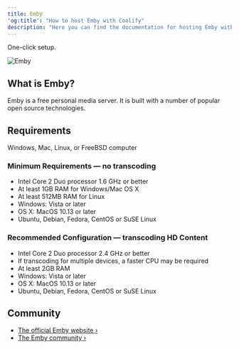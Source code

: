 ```yaml
---
title: Emby
'og:title': "How to host Emby with Coolify"
description: "Here you can find the documentation for hosting Emby with Coolify."
---
```


<Check>One-click setup.</Check>

![Emby](https://emby.media/support/images/logo.png)

## What is Emby?
Emby is a free personal media server. It is built with a number of popular open source technologies. 

## Requirements

Windows, Mac, Linux, or FreeBSD computer

### Minimum Requirements — no transcoding
- Intel Core 2 Duo processor 1.6 GHz or better
- At least 1GB RAM for Windows/Mac OS X
- At least 512MB RAM for Linux
- Windows: Vista or later
- OS X: MacOS 10.13 or later
- Ubuntu, Debian, Fedora, CentOS or SuSE Linux

### Recommended Configuration — transcoding HD Content
- Intel Core 2 Duo processor 2.4 GHz or better
- If transcoding for multiple devices, a faster CPU may be required
- At least 2GB RAM
- Windows: Vista or later
- OS X: MacOS 10.13 or later
- Ubuntu, Debian, Fedora, CentOS or SuSE Linux

## Community
- [The official Emby website ›](https://emby.media/)
- [The Emby community ›](https://emby.media/community/)